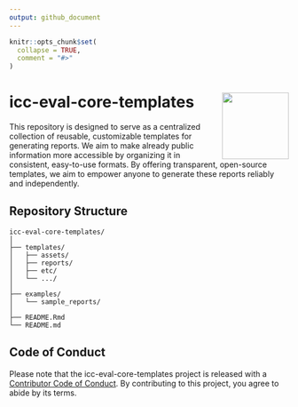 ```yaml
---
output: github_document
---
```


<!-- README.md is generated from README.Rmd. Please edit that file -->

```r
knitr::opts_chunk$set(
  collapse = TRUE,
  comment = "#>"
)
```

# icc-eval-core-templates <img src="templates/assets/logo.png" align="right" height="120" alt="" />

<!-- badges: start -->
<!-- badges: end -->

This repository is designed to serve as a centralized collection of reusable, customizable templates for generating reports. We aim to make already public information more accessible by organizing it in consistent, easy-to-use formats. By offering transparent, open-source templates, we aim to empower anyone to generate these reports reliably and independently.

## Repository Structure

```
icc-eval-core-templates/
│
├── templates/
│   ├── assets/
│   ├── reports/
│   ├── etc/
│   └── .../
│
├── examples/
│   └── sample_reports/
│
├── README.Rmd
└── README.md
```

## Code of Conduct

Please note that the icc-eval-core-templates project is released with a [Contributor Code of Conduct](https://contributor-covenant.org/version/2/1/CODE_OF_CONDUCT.html). By contributing to this project, you agree to abide by its terms.
